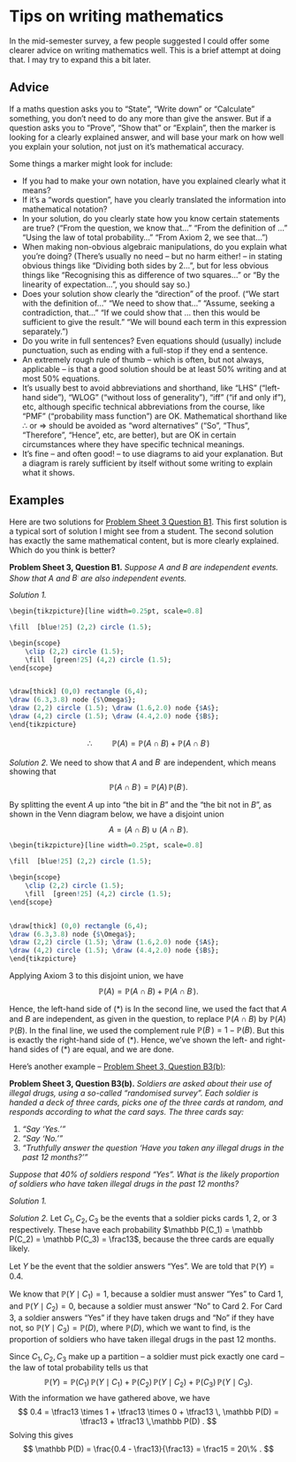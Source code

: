 # Tips on writing mathematics  {.unnumbered #writing}

::: {.mysummary}
In the mid-semester survey, a few people suggested I could offer some clearer advice on writing mathematics well. This is a brief attempt at doing that. I may try to expand this a bit later.
:::

## Advice {.unnumbered #advice}

If a maths question asks you to "State", "Write down" or "Calculate" something, you don't need to do any more than give the answer. But if a question asks you to "Prove", "Show that" or "Explain", then the marker is looking for a clearly explained answer, and will base your mark on how well you explain your solution, not just on it's mathematical accuracy.

Some things a marker might look for include:

* If you had to make your own notation, have you explained clearly what it means?
* If it's a "words question", have you clearly translated the information into mathematical notation?
* In your solution, do you clearly state how you know certain statements are true? ("From the question, we know that..." "From the definition of ..." "Using the law of total probability..." "From Axiom 2, we see that...")
* When making non-obvious algebraic manipulations, do you explain what you're doing? (There's usually no need -- but no harm either! -- in stating obvious things like "Dividing both sides by 2...", but for less obvious things like "Recognising this as difference of two squares..." or "By the linearity of expectation...", you should say so.)
* Does your solution show clearly the "direction" of the proof. ("We start with the definition of..." "We need to show that..." "Assume, seeking a contradiction, that..." "If we could show that ... then this would be sufficient to give the result." "We will bound each term in this expression separately.")
* Do you write in full sentences? Even equations should (usually) include punctuation, such as ending with a full-stop if they end a sentence.
* An extremely rough rule of thumb -- which is often, but not always, applicable -- is that a good solution should be at least 50% writing and at most 50% equations.
* It's usually best to avoid abbreviations and shorthand, like "LHS" ("left-hand side"), "WLOG" ("without loss of generality"), "iff" ("if and only if"), etc, although specific technical abbreviations from the course, like "PMF" ("probability mass function") are OK. Mathematical shorthand like $\therefore$ or $\Rightarrow$ should be avoided as "word alternatives" ("So", "Thus", "Therefore", "Hence", etc, are better), but are OK in certain circumstances where they have specific technical meanings.
* It's fine -- and often good! -- to use diagrams to aid your explanation. But a diagram is rarely sufficient by itself without some writing to explain what it shows.

## Examples  {.unnumbered #writing-ex}

Here are two solutions for [Problem Sheet 3 Question B1](#P3-long). This first solution is a typical sort of solution I might see from a student. The second solution has exactly the same mathematical content, but is more clearly explained. Which do you think is better?

::: {.thpart}
**Problem Sheet 3, Question B1.** *Suppose $A$ and $B$ are independent events. Show that $A$ and $B^\comp$ are also independent events.*
:::

::: {.thpart}
*Solution 1.* 

```r
\begin{tikzpicture}[line width=0.25pt, scale=0.8]

\fill  [blue!25] (2,2) circle (1.5); 

\begin{scope} 
	\clip (2,2) circle (1.5);
	\fill  [green!25] (4,2) circle (1.5); 
\end{scope}


\draw[thick] (0,0) rectangle (6,4);
\draw (6.3,3.8) node {$\Omega$};
\draw (2,2) circle (1.5); \draw (1.6,2.0) node {$A$};
\draw (4,2) circle (1.5); \draw (4.4,2.0) node {$B$};
\end{tikzpicture}
```

$$ \therefore \ \qquad \mathbb P(A) = \mathbb P(A \cap B) + \mathbb P(A \cap B^\comp)  $$

\begin{align*}
\Rightarrow \qquad \mathbb P(A \cap B^\comp)
&= \mathbb P(A) - \mathbb P(A \cap B) \\
&= \mathbb P(A) - \mathbb P(A)\,\mathbb P(B) \\
&= \mathbb P(A) \big(1 - \mathbb P(B)\big) \\
&= \mathbb P(A) \, \mathbb P(B^\comp) 
\end{align*}
:::

::: {.thpart}
*Solution 2.* 
We need to show that $A$ and $B^\comp$ are independent, which means showing that
$$ \mathbb P(A \cap B^\comp) = \mathbb P(A) \, \mathbb P(B^\comp) . \tag{$*$} $$

By splitting the event $A$ up into "the bit in $B$" and the "the bit not in $B$", as shown in the Venn diagram below, we have a disjoint union
$$ A = (A \cap B) \cup (A \cap B^\comp) . $$

```r
\begin{tikzpicture}[line width=0.25pt, scale=0.8]

\fill  [blue!25] (2,2) circle (1.5); 

\begin{scope} 
	\clip (2,2) circle (1.5);
	\fill  [green!25] (4,2) circle (1.5); 
\end{scope}


\draw[thick] (0,0) rectangle (6,4);
\draw (6.3,3.8) node {$\Omega$};
\draw (2,2) circle (1.5); \draw (1.6,2.0) node {$A$};
\draw (4,2) circle (1.5); \draw (4.4,2.0) node {$B$};
\end{tikzpicture}
```

Applying Axiom 3 to this disjoint union, we have
$$ \mathbb P(A) = \mathbb P(A \cap B) + \mathbb P(A \cap B^\comp) . $$

Hence, the left-hand side of $(*)$ is
\begin{align*}
\mathbb P(A \cap B^\comp)
&= \mathbb P(A) - \mathbb P(A \cap B) \\
&= \mathbb P(A) - \mathbb P(A)\,\mathbb P(B) \\
&= \mathbb P(A) \big(1 - \mathbb P(B)\big) \\
&= \mathbb P(A) \, \mathbb P(B^\comp) .
\end{align*}
In the second line, we used the fact that $A$ and $B$ are independent, as given in the question, to replace $\mathbb P(A \cap B)$ by $\mathbb P(A)\,\mathbb P(B)$. In the final line, we used the complement rule $\mathbb P(B^\comp) = 1 - \mathbb P(B)$. But this is exactly the right-hand side of $(*)$.
Hence, we've shown the left- and right-hand sides of $(*)$ are equal, and we are done.
:::

Here's another example -- [Problem Sheet 3, Question B3(b)](#P3-long):

::: {.thpart}
**Problem Sheet 3, Question B3(b).** *Soldiers are asked about their use of illegal drugs, using a so-called "randomised survey". Each soldier is handed a deck of three cards, picks one of the three cards at random, and responds according to what the card says. The three cards say:*

1. *"Say 'Yes.'"*
2. *"Say 'No.'"*
3. *"Truthfully answer the question 'Have you taken any illegal drugs in the past 12 months?'"*

*Suppose that 40% of soldiers respond "Yes". What is the likely proportion of soldiers who have taken illegal drugs in the past 12 months?*
:::

::: {.thpart}
*Solution 1.*

\begin{align*} \mathbb P(\text{Yes}) &= \mathbb P(C_1)\,\mathbb P(\text{Yes} \mid C_1) + \mathbb P(C_2)\,\mathbb P(\text{Yes} \mid C_2) + 
\mathbb P(C_3)\,\mathbb P(\text{Yes} \mid C_3) \\
\Rightarrow \qquad\qquad\  \  0.4 &= \tfrac13 \times 1 + \tfrac13 \times 0 + \tfrac13 \, \mathbb P(\text{Drugs}) \\
&=\tfrac13 + \tfrac13 \,\mathbb P(\text{Drugs})  \\
\Rightarrow \qquad \mathbb P(\text{Drugs}) &= \frac{0.4 - \frac13}{\frac13} = 20\%
\end{align*}
:::


::: {.thpart}
*Solution 2.*
Let $C_1, C_2, C_3$ be the events that a soldier picks cards 1, 2, or 3 respectively. These have each probability $\mathbb P(C_1) = \mathbb P(C_2) = \mathbb P(C_3) = \frac13$, because the three cards are equally likely.

Let $Y$ be the event that the soldier answers "Yes". We are told that $\mathbb P(Y) = 0.4$.

We know that $\mathbb P(Y \mid C_1) = 1$, because a soldier must answer "Yes" to Card 1, and $\mathbb P(Y \mid C_2) = 0$, because a soldier must answer "No" to Card 2. For Card 3, a soldier answers "Yes" if they have taken drugs and "No" if they have not, so $\mathbb P(Y \mid C_3) = \mathbb P(D)$, where $\mathbb P(D)$, which we want to find, is the proportion of soldiers who have taken illegal drugs in the past 12 months. 

Since $C_1, C_2, C_3$ make up a partition -- a soldier must pick exactly one card -- the law of total probability tells us that
$$ \mathbb P(Y) = \mathbb P(C_1)\,\mathbb P(Y \mid C_1) + \mathbb P(C_2)\,\mathbb P(Y \mid C_2) + 
\mathbb P(C_3)\,\mathbb P(Y \mid C_3) .$$
With the information we have gathered above, we have
$$ 0.4 = \tfrac13 \times 1 + \tfrac13 \times 0 + \tfrac13 \, \mathbb P(D) = \tfrac13 + \tfrac13 \,\mathbb P(D)  . $$
Solving this gives 
$$ \mathbb P(D) = \frac{0.4 - \frac13}{\frac13} = \frac15 = 20\% . $$
:::



